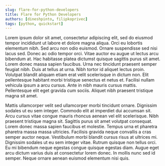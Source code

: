 ```yaml
---
slug: flare-for-python-developers
title: Flare for Python Developers
authors: [dineshpinto, filipkoprivec]
tags: [python, quickstart]
---
```


Lorem ipsum dolor sit amet, consectetur adipiscing elit, sed do eiusmod tempor incididunt ut labore et dolore magna aliqua. Orci eu lobortis elementum nibh. Sed arcu non odio euismod. Ornare suspendisse sed nisi lacus sed. Donec ac odio tempor orci. Vitae auctor eu augue ut lectus arcu bibendum at. Hac habitasse platea dictumst quisque sagittis purus sit amet. Lorem donec massa sapien faucibus. Urna nec tincidunt praesent semper feugiat nibh. Duis at tellus at urna. Nibh tortor id aliquet lectus proin. Volutpat blandit aliquam etiam erat velit scelerisque in dictum non. Elit pellentesque habitant morbi tristique senectus et netus et. Facilisi nullam vehicula ipsum a arcu cursus. Ante in nibh mauris cursus mattis. Pellentesque elit eget gravida cum sociis. Aliquet nibh praesent tristique magna sit amet.

Mattis ullamcorper velit sed ullamcorper morbi tincidunt ornare. Dignissim sodales ut eu sem integer. Commodo elit at imperdiet dui accumsan sit. Arcu cursus vitae congue mauris rhoncus aenean vel elit scelerisque. Nibh praesent tristique magna sit. Sagittis purus sit amet volutpat consequat. Lorem donec massa sapien faucibus et molestie. Tempus urna et pharetra pharetra massa massa ultricies. Facilisis gravida neque convallis a cras semper auctor neque. Vestibulum morbi blandit cursus risus at ultrices mi. Dignissim sodales ut eu sem integer vitae. Rutrum quisque non tellus orci. Eu mi bibendum neque egestas congue quisque egestas diam. Augue eget arcu dictum varius duis at consectetur lorem donec. In mollis nunc sed id semper. Neque ornare aenean euismod elementum nisi quis.
